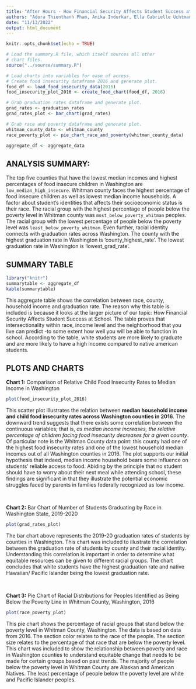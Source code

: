 ```yaml
---
title: "After Hours - How Financial Security Affects Student Success at School"
authors: "Adora Thienthanh Pham, Anika Indurkar, Ella Gabrielle Uchtmann, Richard Tran"
date: "11/13/2022"
output: html_document
---
```


```r
knitr::opts_chunk$set(echo = TRUE)
```

```r
# Load the summary.R file, which itself sources all other
# chart files.
source("../source/summary.R")
```

```r
# Load charts into variables for ease of access.
# Create food insecurity dataframe 2016 and generate plot.
food_df <- load_food_insecurity_data(2016)
food_insecurity_plot_2016 <- create_food_chart(food_df, 2016)

# Grab graduation rates dataframe and generate plot.
grad_rates <- graduation_rates
grad_rates_plot <- bar_chart(grad_rates)

# Grab race and poverty dataframe and generate plot.
whitman_county_data <- whitman_county
race_poverty_plot <- pie_chart_race_and_poverty(whitman_county_data)

aggregate_df <- aggregate_data

```

## **ANALYSIS SUMMARY:** 

The top five counties that have the lowest median incomes and highest percentages of food insecure children in Washington are `low_median_high_insecure`. Whitman county faces the highest percentage of food insecure children as well as lowest median income households. A factor about student’s identities that affects their socioeconomic status is their race. The racial group with the highest percentage of people below the poverty level in Whitman county was `most_below_poverty_whitman` peoples. The racial group with the lowest percentage of people below the poverty level was `least_below_poverty_whitman`. Even further, racial identity connects with graduation rates across Washington. The county with the highest graduation rate in Washington is ‘county_highest_rate’. The lowest graduation rate in Washington is ‘lowest_grad_rate’.

## SUMMARY TABLE

```r
library("knitr")
summarytable <- aggregate_df
kable(summarytable)
```
This aggregate table shows the correlation between race, county, household income and graduation rate.
The reason why this table is included is because it looks at the larger picture of our topic: How
Financial Security Affects Student Success at School. The table proves that intersectionality within
race, income level and the neighborhood that you live can predict -to some extent how well you will
be able to function in school. According to the table, white students are more likely to graduate 
and are more likely to have a high income compared to native american students. 



## **PLOTS AND CHARTS**

**Chart 1:** Comparison of Relative Child Food Insecurity Rates to Median Income in Washington

```r
plot(food_insecurity_plot_2016)
```

This scatter plot illustrates the relation between **median household income and
child food insecurity rates across Washington counties in 2016**. The downward
trend suggests that there exists some correlation between the continuous variables;
that is, _as median income increases, the relative percentage of children facing
food insecurity decreases for a given county_. Of particular note is the Whitman
County data point: this county had one of the highest food insecurity rates and
one of the lowest household median incomes out of all Washington counties in
2016. The plot supports our initial hypothesis that indeed, median income
household bears some influence on students' reliable access to food. Abiding by
the principle that no student should have to worry about their next meal while
attending school, these findings are significant in that they illustrate the
potential economic struggles faced by parents in families federally recognized
as low income.

<br>

**Chart 2:** Bar Chart of Number of Students Graduating by Race in Washington State, 2019-2020

```r
plot(grad_rates_plot)
```

The bar chart above represents the 2019-20 graduation rates of students by
counties in Washington. This chart was included to illustrate the correlation
between the graduation rate of students by county and their racial identity.
Understanding this correlation is important in order to determine what equitable
resources can be given to different racial groups. The chart concludes that
white students have the highest graduation rate and native Hawaiian/ Pacific
Islander being the lowest graduation rate.

<br>

**Chart 3:** Pie Chart of Racial Distributions for Peoples Identified as Being Below the Poverty Line in Whitman County, Washington, 2016

```r
plot(race_poverty_plot)
```

This pie chart shows the percentage of racial groups that stand below the poverty
level in Whitman County, Washington. The data is based on data from 2016. The
section color relates to the race of the people. The section size relates to the
percentage of that race that are below the poverty level. This chart was included
to show the relationship between poverty and race in Washington counties to
understand equitable change that needs to be made for certain groups based on
past trends. The majority of people below the poverty level in Whitman County
are Alaskan and American Natives. The least percentage of people below the
poverty level are white and Pacific Islander peoples.